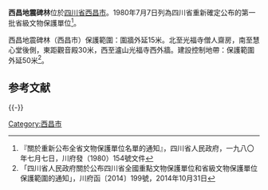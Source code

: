 {{msg:四川省文物保護單位
|名稱 = 西昌地震碑林
|編號 = 124
|圖片 = 
|級別 = S1
|分類 = 
|時代 = 
|地点 = [[四川省|四川省]][[西昌市|西昌市]]
|坐標 =
|登錄 = 1980年7月7日
}}
'''西昌地震碑林'''位於[[四川省|四川省]][[西昌市|西昌市]]。1980年7月7日列為四川省重新確定公布的第一批省級文物保護單位<ref>『關於重新公布全省文物保護單位名單的通知』，四川省人民政府，一九八〇年七月七日，川府發（1980）154號文件</ref>。

西昌地震碑林（西昌市）保護範圍：圍牆外延15米。北至光福寺僧人齋房，南至慧心堂後側，東距觀音殿30米，西至瀘山光福寺西外牆。建設控制地帶：保護範圍外延50米<ref>「四川省人民政府關於公布四川省全國重點文物保護單位和省級文物保護單位保護範圍的通知」，川府函〔2014〕199號，2014年10月31日</ref>。
== 参考文献 ==
{{Reflist|30em}}

{{-}}
{{涼山彝族自治州境內的四川省文物保護單位}}

[[Category:西昌市|Category:西昌市]]

{{文物保護單位小作品}}